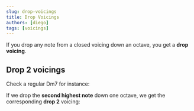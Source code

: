 ```yaml
---
slug: drop-voicings
title: Drop Voicings
authors: [diego]
tags: [voicings]
---
```


If you drop any note from a closed voicing down an octave, you get a **drop voicing**.

## Drop 2 voicings

Check a regular <Chord>Dm7</Chord> for instance:

<Piano notes="D F A C" />

If we drop the **second highest note** down one octave, we get the corresponding **drop 2** voicing:

<Piano notes="A3, D4 F4 C5" />